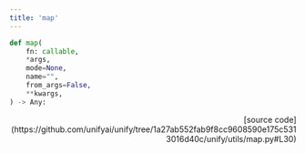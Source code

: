 ```yaml
---
title: 'map'
---
```


```python
def map(
    fn: callable,
    *args,
    mode=None,
    name="",
    from_args=False,
    **kwargs,
) -> Any:
```

<p align="right">[source code](https://github.com/unifyai/unify/tree/1a27ab552fab9f8cc9608590e175c5313016d40c/unify/utils/map.py#L30)</p>

